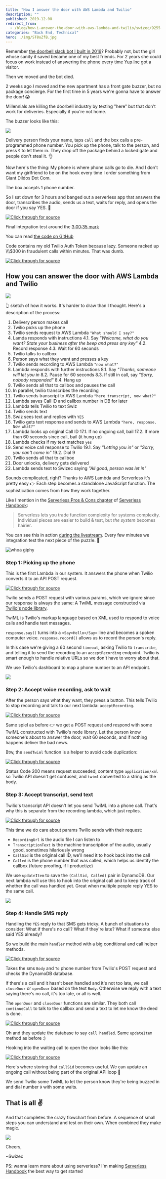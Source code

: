 ```yaml
---
title: "How I answer the door with AWS Lambda and Twilio"
description: ""
published: 2019-12-08
redirect_from:
  - /blog/how-i-answer-the-door-with-aws-lambda-and-twilio/swizec/9255
categories: "Back End, Technical"
hero: ./img/ST8uZfB.jpg
---
```


Remember [the doorbell slack bot I built in 2016](https://swizec.com/blog/make-slack-twilio-talk/swizec/7128)? Probably not, but the girl whose sanity it saved became one of my best friends. For 2 years she could focus on work instead of answering the phone every time [Yup Inc](https://yup.com) got a visitor.

Then we moved and the bot died.

2 weeks ago _I_ moved and the new apartment has a front gate buzzer, but no package concierge. For the first time in 5 years we're gonna have to answer the door! 😱

Millennials are killing the doorbell industry by texting "here" but that don't work for deliveries. Especially if you're not home.

The buzzer looks like this:

![](./img/ST8uZfB.jpg)

Delivery person finds your name, taps `call` and the box calls a pre-programmed phone number. You pick up the phone, talk to the person, and press `9` to let them in. They drop off the package behind a locked gate and people don't steal it. 👌

Now here's the thing: My phone is where phone calls go to die. And I don't want my girlfriend to be on the hook every time I order something from Giant Dildos Dot Com.

The box accepts 1 phone number.

So I sat down for 3 hours and banged out a serverless app that answers the door, transcribes the audio, sends us a text, waits for reply, and opens the door if you say YES. 🤙

[![Click through for source](./img/techletter.app-screenshot-1575873627646.png)](https://www.youtube.com/watch?v=eZm7WZizgVw)

Final integration test around the [3:00:35 mark](https://youtu.be/eZm7WZizgVw?t=10838)

You can read [the code on GitHub](https://github.com/Swizec/doorbell-app)

Code contains my old Twilio Auth Token because lazy. Someone racked up \\\\\\\$300 in fraudulent calls within minutes. That was dumb.

[![Click through for source](./img/techletter.app-screenshot-1575873910342.png)](https://twitter.com/Swizec/status/1201374225224757248)

## How you can answer the door with AWS Lambda and Twilio

![](./img/9SOoNwI.png)

👆 sketch of how it works. It's harder to draw than I thought. Here's a description of the process:

1.  Delivery person makes call
2.  Twilio picks up the phone
3.  Twilio sends request to AWS Lambda `"What should I say?"`
4.  Lamda responds with instructions 4.1. Say _"Welcome, what do you want? State your business after the beep and press any key"_ 4.2. Record response 4.3. Wait for 60 seconds
5.  Twilio talks to callbox
6.  Person says what they want and presses a key
7.  Twilio sends recording to AWS Lambda `"now what?"`
8.  Lambda responds with further instructions 8.1. Say _"Thanks, someone will let you in_ 8.2. Pause for 60 seconds 8.3. If still in call, say _"Sorry, nobody responded"_ 8.4. Hang up
9.  Twilio sends all that to callbox and pauses the call
10. In parallel, twilio transcribes the recording
11. Twilio sends transcript to AWS Lambda `"here transcript, now what?"`
12. Lambda saves Call ID and callbox number in DB for later
13. Lambda tells Twilio to text Swiz
14. Twilio sends text
15. Swiz sees text and replies with `YES`
16. Twilio gets text response and sends to AWS Lambda `"here, response. Now what?"`
17. Lambda looks up original Call ID 17.1. If no ongoing call, bail 17.2. If more than 60 seconds since call, bail (it hung up)
18. Lambda checks if my text matches `yes`
19. Send voice call response to Twilio 19.1. Say _"Letting you in"_ or _"Sorry, you can't come in"_ 19.2. Dial 9
20. Twilio sends all that to callbox
21. Door unlocks, delivery gets delivered
22. Lambda sends text to Swizec saying _"All good, person was let in"_

Sounds complicated, right? Thanks to AWS Lambda and Serverless it's pretty easy 👉 Each step becomes a standalone JavaScript function. The sophistication comes from how they work together.

Like I mention in the [Serverless Pros & Cons chapter](https://serverlesshandbook.dev/serverless-pros-cons/) of [Serverless Handbook](https://serverlesshandbook.dev):

> Serverless lets you trade function complexity for systems complexity. Individual pieces are easier to build & test, but _the system_ becomes hairier.

You can see this in action [during the livestream](https://www.youtube.com/watch?v=eZm7WZizgVw). Every few minutes we integration test the next piece of the puzzle. 🤘

![whoa giphy](./img/media-3o6gDPXMNxFhvHdcf6-giphy.gif)

### Step 1: Picking up the phone

This is the first Lambda in our system. It answers the phone when Twilio converts it to an API POST request.

[![Click through for source](./img/techletter.app-screenshot-1575873614420.png)](<https://carbon.now.sh/?bg=rgba(255,255,255,1)&t=seti&l=typescript&ds=true&wc=true&wa=true&pv=48px&ph=32px&ln=false&code=%2F%2F%20src%2Fanswercall.ts%0A%0Aexport%20const%20handler%20%3D%20async%20(event%3A%20APIGatewayEvent)%20%3D%3E%20%7B%0A%20%20%20%20if%20(event.httpMethod.toLowerCase()%20%3D%3D%3D%20%22post%22)%20%7B%0A%20%20%20%20%20%20%20%20%2F%2F%20Twilio%20sent%20us%20a%20phone%20call%2C%20assumed%20to%20be%20gate%20buzzer%20box%0A%20%20%20%20%20%20%20%20return%20handleBuzzerCall()%3B%0A%20%20%20%20%7D%20else%20%7B%0A%20%20%20%20%20%20%20%20%2F%2F%20Someone%20got%20here%20with%20a%20browser%0A%20%20%20%20%20%20%20%20return%20%7B%0A%20%20%20%20%20%20%20%20%20%20%20%20statusCode%3A%20200%2C%0A%20%20%20%20%20%20%20%20%20%20%20%20body%3A%0A%20%20%20%20%20%20%20%20%20%20%20%20%20%20%20%20%22Hello%20%F0%9F%91%8B%2C%20this%20URL%20is%20meant%20to%20be%20used%20via%20a%20buzzer%20box%20phone%20call.%20You%20probably%20don't%20want%20to%20be%20here%22%0A%20%20%20%20%20%20%20%20%7D%3B%0A%20%20%20%20%7D%0A%7D%3B%0A%0Aasync%20function%20handleBuzzerCall()%20%7B%0A%20%20%20%20const%20response%20%3D%20new%20twiml.VoiceResponse()%3B%0A%20%20%20%20response.say(%0A%20%20%20%20%20%20%20%20%22Welcome!%20What%20do%20you%20want%3F%20Answer%20after%20the%20beep%2C%20then%20press%20any%20key%22%0A%20%20%20%20)%3B%0A%20%20%20%20response.record(%7B%0A%20%20%20%20%20%20%20%20action%3A%20%22acceptRecording%22%2C%0A%20%20%20%20%20%20%20%20timeout%3A%2060%2C%0A%20%20%20%20%20%20%20%20transcribe%3A%20true%2C%0A%20%20%20%20%20%20%20%20transcribeCallback%3A%20%22acceptTranscript%22%0A%20%20%20%20%7D)%3B%0A%0A%20%20%20%20return%20sendTwiml(response)%3B%0A%7D>)

Twilio sends a POST request with various params, which we ignore since our response is always the same: A TwiML message constructed via [Twilio's node library](https://www.twilio.com/docs/libraries/node).

TwiML is Twilio's markup language based on XML used to respond to voice calls and handle text messages.

`response.say()` turns into a `<Say>Hello</Say>` line and becomes a spoken computer voice. `response.record()` allows us to record the person's reply.

In this case we're giving a 60 second `timeout`, asking Twilio to `transcribe`, and telling it to send the recording to an `acceptRecording` endpoint. Twilio is smart enough to handle relative URLs so we don't have to worry about that.

We use Twilio's dashboard to map a phone number to an API endpoint.

![](./img/9ERHfRR.png)

### Step 2: Accept voice recording, ask to wait

After the person says what they want, they press a button. This tells Twilio to stop recording and talk to our next lambda: `acceptRecording`.

[![Click through for source](./img/techletter.app-screenshot-1575873614255.png)](<https://carbon.now.sh/?bg=rgba(255,255,255,1)&t=seti&l=typescript&ds=true&wc=true&wa=true&pv=48px&ph=32px&ln=false&code=%2F%2F%20src%2FacceptRecording.ts%0A%0Aexport%20const%20handler%20%3D%20async%20(event%3A%20APIGatewayEvent)%20%3D%3E%20%7B%0A%20%20%20%20const%20response%20%3D%20new%20twiml.VoiceResponse()%3B%0A%0A%20%20%20%20response.say(%22Thank%20you.%20Someone%20will%20let%20you%20in%20right%20away.%22)%3B%0A%20%20%20%20response.pause(%7B%0A%20%20%20%20%20%20%20%20length%3A%2060%0A%20%20%20%20%7D)%3B%0A%20%20%20%20response.say(%22Looks%20like%20nobody%20answered%2C%20try%20calling%20a%20real%20human.%22)%3B%0A%0A%20%20%20%20return%20sendTwiml(response)%3B%0A%7D%3B>)

Same spiel as before 👉 we get a POST request and respond with some TwiML constructed with Twilio's node library. Let the person know someone's about to answer the door, wait 60 seconds, and if nothing happens deliver the bad news.

Btw, the `sendTwiml` function is a helper to avoid code duplication:

[![Click through for source](./img/techletter.app-screenshot-1575873614283.png)](<https://carbon.now.sh/?bg=rgba(255,255,255,1)&t=seti&l=typescript&ds=true&wc=true&wa=true&pv=48px&ph=32px&ln=false&code=%2F%2F%20src%2Futils.ts%0A%0Aexport%20const%20sendTwiml%20%3D%20(twiml%3A%20any)%20%3D%3E%20%7B%0A%20%20%20%20return%20%7B%0A%20%20%20%20%20%20%20%20statusCode%3A%20200%2C%0A%20%20%20%20%20%20%20%20headers%3A%20%7B%0A%20%20%20%20%20%20%20%20%20%20%20%20%22Content-Type%22%3A%20%22application%2Fxml%22%0A%20%20%20%20%20%20%20%20%7D%2C%0A%20%20%20%20%20%20%20%20body%3A%20twiml.toString()%0A%20%20%20%20%7D%3B%0A%7D%3B>)

Status Code 200 means request succeeded, content type `application/xml` so Twilio API doesn't get confused, and `twiml` converted to a string as the body.

### Step 3: Accept transcript, send text

Twilio's transcript API doesn't let you send TwiML into a phone call. That's why this is separate from the recording lambda, which just replies.

[![Click through for source](./img/techletter.app-screenshot-1575873614247.png)](<https://carbon.now.sh/?bg=rgba(255,255,255,1)&t=seti&l=typescript&ds=true&wc=true&wa=true&pv=48px&ph=32px&ln=false&code=%2F%2F%20src%2FacceptTranscript.ts%0A%0Aexport%20const%20handler%20%3D%20async%20(event%3A%20APIGatewayEvent)%20%3D%3E%20%7B%0A%20%20%20%20const%20%7B%20RecordingUrl%2C%20TranscriptionText%2C%20CallSid%2C%20Called%20%7D%20%3D%20qs.parse(%0A%20%20%20%20%20%20%20%20event.body!%0A%20%20%20%20)%3B%0A%0A%20%20%20%20%2F%2F%20Save%20(CallSid%2C%20Called)%20pair%20for%20lookup%20in%20SMS%20handler%0A%20%20%20%20await%20updateItem(%7B%0A%20%20%20%20%20%20%20%20Key%3A%20%7B%20phone_number%3A%20Called%20as%20string%20%7D%2C%0A%20%20%20%20%20%20%20%20UpdateExpression%3A%0A%20%20%20%20%20%20%20%20%20%20%20%20%22SET%20callSid%20%3D%20%3AcallSid%2C%20createdAt%20%3D%20%3AcreatedAt%2C%20handledAt%20%3D%20%3AhandledAt%22%2C%0A%20%20%20%20%20%20%20%20ExpressionAttributeValues%3A%20%7B%0A%20%20%20%20%20%20%20%20%20%20%20%20%22%3AcallSid%22%3A%20CallSid%20as%20string%2C%0A%20%20%20%20%20%20%20%20%20%20%20%20%22%3AcreatedAt%22%3A%20new%20Date().toISOString()%2C%0A%20%20%20%20%20%20%20%20%20%20%20%20%22%3AhandledAt%22%3A%20null%0A%20%20%20%20%20%20%20%20%7D%0A%20%20%20%20%7D)%3B%0A%0A%20%20%20%20const%20client%20%3D%20twilio(accountSid%2C%20authToken)%3B%0A%20%20%20%20for%20(let%20recipient%20of%20recipients)%20%7B%0A%20%20%20%20%20%20%20%20await%20client.messages.create(%7B%0A%20%20%20%20%20%20%20%20%20%20%20%20body%3A%20%60There's%20someone%20at%20the%20door!%5Cn%5Cn%0A%20%20%20%20%20%20%20%20transcript%3A%20%22%24%7BTranscriptionText%7D%22%5Cn%5Cn%0A%20%20%20%20%20%20%20%20recording%3A%20%24%7BRecordingUrl%7D%5Cn%0A%20%20%20%20%20%20%20%20Reply%20YES%20to%20let%20them%20in!%0A%20%20%20%20%20%20%20%20%60%2C%0A%20%20%20%20%20%20%20%20%20%20%20%20to%3A%20recipient%2C%0A%20%20%20%20%20%20%20%20%20%20%20%20from%3A%20Called%20as%20string%0A%20%20%20%20%20%20%20%20%7D)%3B%0A%20%20%20%20%7D%0A%0A%20%20%20%20return%20%7B%0A%20%20%20%20%20%20%20%20statusCode%3A%20200%2C%0A%20%20%20%20%20%20%20%20body%3A%20%22success%22%0A%20%20%20%20%7D%3B%0A%7D%3B>)

This time we do care about params Twilio sends with their request:

- `RecordingUrl` is the audio file I can listen to
- `TranscriptionText` is the machine transcription of the audio, usually good, sometimes hilariously wrong
- `CallSid` is the original call ID, we'll need it to hook back into the call
- `Called` is the phone number that was called, which helps us identify the callbox (future proofing, if I productize)

We use `updateItem` to save the `(CallSid, Called)` pair in DynamoDB. Our next lambda will use this to hook into the original call and to keep track of whether the call was handled yet. Great when multiple people reply YES to the same call.

![](./img/RZDckNq.png)

### Step 4: Handle SMS reply

Handling the `YES` reply to that SMS gets tricky. A bunch of situations to consider: What if there's no call? What if they're late? What if someone else said YES already?

So we build the main `handler` method with a big conditional and call helper methods.

[![Click through for source](./img/techletter.app-screenshot-1575873614384.png)](<https://carbon.now.sh/?bg=rgba(255,255,255,1)&t=seti&l=typescript&ds=true&wc=true&wa=true&pv=48px&ph=32px&ln=false&code=%2F%2F%20src%2FhandleSMSReply.ts%0A%0Aexport%20const%20handler%20%3D%20async%20(event%3A%20APIGatewayEvent)%20%3D%3E%20%7B%0A%20%20%20%20const%20%7B%20Body%2C%20To%20%7D%20%3D%20qs.parse(event.body!)%3B%0A%20%20%20%20const%20%7B%20Item%20%7D%20%3D%20await%20getItem(%7B%20Key%3A%20%7B%20phone_number%3A%20To%20as%20string%20%7D%20%7D)%3B%0A%0A%20%20%20%20if%20(Item%20%26%26%20!Item.handledAt%20%26%26%20!outdated(Item))%20%7B%0A%20%20%20%20%20%20%20%20if%20((Body%20as%20string).toLowerCase().includes(%22yes%22))%20%7B%0A%20%20%20%20%20%20%20%20%20%20%20%20%2F%2F%20open%20the%20door%0A%20%20%20%20%20%20%20%20%20%20%20%20return%20openDoor(Item.callSid%2C%20To%20as%20string)%3B%0A%20%20%20%20%20%20%20%20%7D%20else%20%7B%0A%20%20%20%20%20%20%20%20%20%20%20%20%2F%2F%20don't%20open%20the%20door%0A%20%20%20%20%20%20%20%20%20%20%20%20return%20closeDoor(Item.callSid%2C%20To%20as%20string)%3B%0A%20%20%20%20%20%20%20%20%7D%0A%20%20%20%20%7D%20else%20%7B%0A%20%20%20%20%20%20%20%20const%20response%20%3D%20new%20twiml.MessagingResponse()%3B%0A%20%20%20%20%20%20%20%20let%20text%20%3D%0A%20%20%20%20%20%20%20%20%20%20%20%20%22No%20ongoing%20call.%20Only%20text%20this%20number%20in%20response%20to%20a%20message%20%E2%9C%8C%EF%B8%8F%22%3B%0A%0A%20%20%20%20%20%20%20%20if%20(Item)%20%7B%0A%20%20%20%20%20%20%20%20%20%20%20%20%2F%2F%20call%20was%20found%0A%20%20%20%20%20%20%20%20%20%20%20%20if%20(Item.handledAt)%20%7B%0A%20%20%20%20%20%20%20%20%20%20%20%20%20%20%20%20text%20%3D%20%22Someone%20else%20already%20answered%20the%20door%22%3B%0A%20%20%20%20%20%20%20%20%20%20%20%20%7D%20else%20if%20(outdated(Item))%20%7B%0A%20%20%20%20%20%20%20%20%20%20%20%20%20%20%20%20text%20%3D%20%22You%20missed%20the%2060second%20timeout%22%3B%0A%20%20%20%20%20%20%20%20%20%20%20%20%7D%0A%20%20%20%20%20%20%20%20%7D%0A%0A%20%20%20%20%20%20%20%20return%20sendTwiml(response.message(text))%3B%0A%20%20%20%20%7D%0A%7D%3B>)

Takes the sms `Body` and `To` phone number from Twilio's POST request and checks the DynamoDB database.

If there's a call and it hasn't been handled and it's not too late, we call `closeDoor` or `openDoor` based on the text `Body`. Otherwise we reply with a text saying there's no call, it's too late, or all is well.

The `openDoor` and `closeDoor` functions are similar. They both call `continueCall` to talk to the callbox and send a text to let me know the deed is done.

[![Click through for source](./img/techletter.app-screenshot-1575873614309.png)](<https://carbon.now.sh/?bg=rgba(255,255,255,1)&t=seti&l=typescript&ds=true&wc=true&wa=true&pv=48px&ph=32px&ln=false&code=%2F%2F%20src%2FhandleSMSReply.ts%0A%0A%2F%2F%20Texts%20user%20that%20door%20is%20openinng%0A%2F%2F%20Hooks%20into%20ongoing%20phone%20call%0A%2F%2F%20Sends%20dial%20tone%0Aasync%20function%20openDoor(callSid%3A%20string%2C%20phone_number%3A%20string)%20%7B%0A%20%20%20%20const%20success%20%3D%20await%20continueCall(callSid%2C%20true)%3B%0A%0A%20%20%20%20const%20response%20%3D%20new%20twiml.MessagingResponse()%3B%0A%20%20%20%20let%20message%3B%0A%0A%20%20%20%20if%20(success)%20%7B%0A%20%20%20%20%20%20%20%20message%20%3D%20response.message(%22Opened%20the%20door%22)%3B%0A%0A%20%20%20%20%20%20%20%20%2F%2F%20flag%20call%20as%20handled%0A%20%20%20%20%20%20%20%20await%20updateItem(%7B%0A%20%20%20%20%20%20%20%20%20%20%20%20Key%3A%20%7B%20phone_number%20%7D%2C%0A%20%20%20%20%20%20%20%20%20%20%20%20UpdateExpression%3A%20%22SET%20handledAt%20%3D%20%3AhandledAt%22%2C%0A%20%20%20%20%20%20%20%20%20%20%20%20ExpressionAttributeValues%3A%20%7B%0A%20%20%20%20%20%20%20%20%20%20%20%20%20%20%20%20%22%3AhandledAt%22%3A%20new%20Date().toISOString()%0A%20%20%20%20%20%20%20%20%20%20%20%20%7D%0A%20%20%20%20%20%20%20%20%7D)%3B%0A%20%20%20%20%7D%20else%20%7B%0A%20%20%20%20%20%20%20%20message%20%3D%20response.message(%22Something%20went%20wrong%22)%3B%0A%20%20%20%20%7D%0A%0A%20%20%20%20return%20sendTwiml(message)%3B%0A%7D>)

Oh and they update the database to say `call handled`. Same `updateItem` method as before :)

Hooking into the waiting call to open the door looks like this:

[![Click through for source](./img/techletter.app-screenshot-1575873614280.png)](<https://carbon.now.sh/?bg=rgba(255,255,255,1)&t=seti&l=typescript&ds=true&wc=true&wa=true&pv=48px&ph=32px&ln=false&code=%2F%2F%20src%2FhandleSMSReply.ts%0A%0Aasync%20function%20continueCall(callSid%3A%20string%2C%20openDoor%3A%20boolean)%20%7B%0A%20%20%20%20const%20client%20%3D%20twilio(accountSid%2C%20authToken)%3B%0A%20%20%20%20try%20%7B%0A%20%20%20%20%20%20%20%20const%20response%20%3D%20new%20twiml.VoiceResponse()%3B%0A%20%20%20%20%20%20%20%20if%20(openDoor)%20%7B%0A%20%20%20%20%20%20%20%20%20%20%20%20response.say(%22Buzzing%20you%20in%22)%3B%0A%20%20%20%20%20%20%20%20%20%20%20%20response.play(%7B%20digits%3A%20%22ww9wwww%22%20%7D)%3B%0A%20%20%20%20%20%20%20%20%7D%20else%20%7B%0A%20%20%20%20%20%20%20%20%20%20%20%20response.say(%22Sorry%2C%20residents%20said%20you%20can't%20come%20in%22)%3B%0A%20%20%20%20%20%20%20%20%7D%0A%0A%20%20%20%20%20%20%20%20await%20client.calls(callSid).update(%7B%20twiml%3A%20response.toString()%20%7D)%3B%0A%20%20%20%20%20%20%20%20return%20true%3B%0A%20%20%20%20%7D%20catch%20(e)%20%7B%0A%20%20%20%20%20%20%20%20console.log(%22Error%20continuing%20call%22)%3B%0A%20%20%20%20%20%20%20%20console.log(e)%3B%0A%20%20%20%20%20%20%20%20return%20false%3B%0A%20%20%20%20%7D%0A%7D>)

Here's where storing that `callSid` becomes useful. We can update an ongoing call without being part of the original API loop 💪

We send Twilio some TwiML to let the person know they're being buzzed in and dial number `9` with some waits.

## That is all ✌️

And that completes the crazy flowchart from before. A sequence of small steps you can understand and test on their own. When combined they make magic.

![](./img/RTPzkxz.png)

Cheers,

~Swizec

PS: wanna learn more about using serverless? I'm making [Serverless Handbook](https://serverlesshandbook.dev/) the best way to get started

